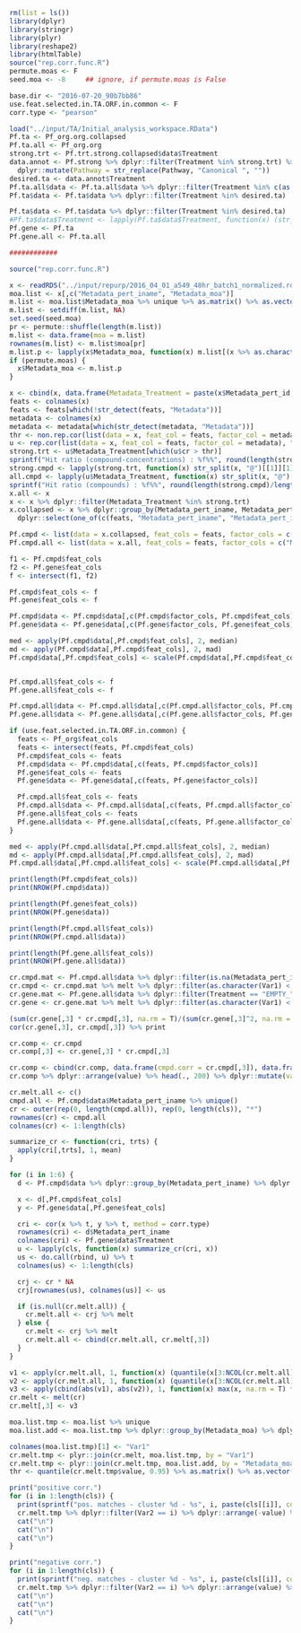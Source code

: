 ```r

rm(list = ls())
library(dplyr)
library(stringr)
library(plyr)
library(reshape2)
library(htmlTable)
source("rep.corr.func.R")
permute.moas <- F
seed.moa <- -8     ## ignore, if permute.moas is False

base.dir <- "2016-07-20_90b7bb86"
use.feat.selected.in.TA.ORF.in.common <- F
corr.type <- "pearson"

load("../input/TA/Initial_analysis_workspace.RData")
Pf.ta <- Pf_org.org.collapsed
Pf.ta.all <- Pf_org.org
strong.trt <- Pf.trt.strong.collapsed$data$Treatment
data.annot <- Pf.strong %>% dplyr::filter(Treatment %in% strong.trt) %>% dplyr::select(one_of(c("Treatment", "Pathway", "Gene", "AlleleDesc"))) %>%
  dplyr::mutate(Pathway = str_replace(Pathway, "Canonical ", ""))
desired.ta <- data.annot$Treatment
Pf.ta.all$data <- Pf.ta.all$data %>% dplyr::filter(Treatment %in% c(as.character(desired.ta), "EMPTY_"))
Pf.ta$data <- Pf.ta$data %>% dplyr::filter(Treatment %in% desired.ta)

Pf.ta$data <- Pf.ta$data %>% dplyr::filter(Treatment %in% desired.ta)
#Pf.ta$data$Treatment <- lapply(Pf.ta$data$Treatment, function(x) (str_split(x, "_")[[1]][1])) %>% unlist
Pf.gene <- Pf.ta
Pf.gene.all <- Pf.ta.all

############

source("rep.corr.func.R")

x <- readRDS("../input/repurp/2016_04_01_a549_48hr_batch1_normalized.rds")
moa.list <- x[,c("Metadata_pert_iname", "Metadata_moa")]
m.list <- moa.list$Metadata_moa %>% unique %>% as.matrix() %>% as.vector() %>% as.vector()
m.list <- setdiff(m.list, NA)
set.seed(seed.moa)
pr <- permute::shuffle(length(m.list))
m.list <- data.frame(moa = m.list)
rownames(m.list) <- m.list$moa[pr]
m.list.p <- lapply(x$Metadata_moa, function(x) m.list[(x %>% as.character()), "moa"]) %>% unlist
if (permute.moas) {
  x$Metadata_moa <- m.list.p
}

x <- cbind(x, data.frame(Metadata_Treatment = paste(x$Metadata_pert_id, x$Metadata_mg_per_ml, sep = "@")))
feats <- colnames(x)
feats <- feats[which(!str_detect(feats, "Metadata"))]
metadata <- colnames(x)
metadata <- metadata[which(str_detect(metadata, "Metadata"))]
thr <- non.rep.cor(list(data = x, feat_col = feats, factor_col = metadata), "Metadata_Treatment", feats)
u <- rep.cor(list(data = x, feat_col = feats, factor_col = metadata), "Metadata_Treatment", feats)
strong.trt <- u$Metadata_Treatment[which(u$cr > thr)]
sprintf("Hit ratio (compound-concentrations) : %f%%", round(length(strong.trt)/NROW(u) * 100))
strong.cmpd <- lapply(strong.trt, function(x) str_split(x, "@")[[1]][1]) %>% unlist %>% unique
all.cmpd <- lapply(u$Metadata_Treatment, function(x) str_split(x, "@")[[1]][1]) %>% unlist %>% unique
sprintf("Hit ratio (compounds) : %f%%", round(length(strong.cmpd)/length(all.cmpd) * 100))
x.all <- x
x <- x %>% dplyr::filter(Metadata_Treatment %in% strong.trt)
x.collapsed <- x %>% dplyr::group_by(Metadata_pert_iname, Metadata_pert_idose, Metadata_moa) %>%
  dplyr::select(one_of(c(feats, "Metadata_pert_iname", "Metadata_pert_idose", "Metadata_moa"))) %>% dplyr::summarise_each(funs("mean")) %>% dplyr::ungroup() %>% dplyr::filter(!is.na(Metadata_pert_iname))

Pf.cmpd <- list(data = x.collapsed, feat_cols = feats, factor_cols = c("Metadata_pert_iname", "Metadata_pert_idose", "Metadata_moa"))
Pf.cmpd.all <- list(data = x.all, feat_cols = feats, factor_cols = c("Metadata_pert_iname", "Metadata_pert_idose", "Metadata_moa"))

```

```r

f1 <- Pf.cmpd$feat_cols
f2 <- Pf.gene$feat_cols
f <- intersect(f1, f2)

Pf.cmpd$feat_cols <- f
Pf.gene$feat_cols <- f

Pf.cmpd$data <- Pf.cmpd$data[,c(Pf.cmpd$factor_cols, Pf.cmpd$feat_cols)]
Pf.gene$data <- Pf.gene$data[,c(Pf.gene$factor_cols, Pf.gene$feat_cols)]

med <- apply(Pf.cmpd$data[,Pf.cmpd$feat_cols], 2, median)
md <- apply(Pf.cmpd$data[,Pf.cmpd$feat_cols], 2, mad)
Pf.cmpd$data[,Pf.cmpd$feat_cols] <- scale(Pf.cmpd$data[,Pf.cmpd$feat_cols], med, md)


Pf.cmpd.all$feat_cols <- f
Pf.gene.all$feat_cols <- f

Pf.cmpd.all$data <- Pf.cmpd.all$data[,c(Pf.cmpd.all$factor_cols, Pf.cmpd.all$feat_cols)]
Pf.gene.all$data <- Pf.gene.all$data[,c(Pf.gene.all$factor_cols, Pf.gene.all$feat_cols)]

if (use.feat.selected.in.TA.ORF.in.common) {
  feats <- Pf_org$feat_cols
  feats <- intersect(feats, Pf.cmpd$feat_cols)
  Pf.cmpd$feat_cols <- feats
  Pf.cmpd$data <- Pf.cmpd$data[,c(feats, Pf.cmpd$factor_cols)]
  Pf.gene$feat_cols <- feats
  Pf.gene$data <- Pf.gene$data[,c(feats, Pf.gene$factor_cols)]

  Pf.cmpd.all$feat_cols <- feats
  Pf.cmpd.all$data <- Pf.cmpd.all$data[,c(feats, Pf.cmpd.all$factor_cols)]
  Pf.gene.all$feat_cols <- feats
  Pf.gene.all$data <- Pf.gene.all$data[,c(feats, Pf.gene.all$factor_cols)]
}

med <- apply(Pf.cmpd.all$data[,Pf.cmpd.all$feat_cols], 2, median)
md <- apply(Pf.cmpd.all$data[,Pf.cmpd.all$feat_cols], 2, mad)
Pf.cmpd.all$data[,Pf.cmpd.all$feat_cols] <- scale(Pf.cmpd.all$data[,Pf.cmpd.all$feat_cols], med, md)

print(length(Pf.cmpd$feat_cols))
print(NROW(Pf.cmpd$data))

print(length(Pf.gene$feat_cols))
print(NROW(Pf.gene$data))

print(length(Pf.cmpd.all$feat_cols))
print(NROW(Pf.cmpd.all$data))

print(length(Pf.gene.all$feat_cols))
print(NROW(Pf.gene.all$data))

```

```r

cr.cmpd.mat <- Pf.cmpd.all$data %>% dplyr::filter(is.na(Metadata_pert_iname)) %>% dplyr::select(one_of(Pf.cmpd.all$feat_cols)) %>% cor
cr.cmpd <- cr.cmpd.mat %>% melt %>% dplyr::filter(as.character(Var1) < as.character(Var2))
cr.gene.mat <- Pf.gene.all$data %>% dplyr::filter(Treatment == "EMPTY_") %>% dplyr::select(one_of(Pf.gene.all$feat_cols)) %>% cor
cr.gene <- cr.gene.mat %>% melt %>% dplyr::filter(as.character(Var1) < as.character(Var2))

(sum(cr.gene[,3] * cr.cmpd[,3], na.rm = T)/(sum(cr.gene[,3]^2, na.rm = T)^0.5 * sum(cr.cmpd[,3]^2, na.rm = T)^0.5)) %>% print()
cor(cr.gene[,3], cr.cmpd[,3]) %>% print

cr.comp <- cr.cmpd
cr.comp[,3] <- cr.gene[,3] * cr.cmpd[,3]

cr.comp <- cbind(cr.comp, data.frame(cmpd.corr = cr.cmpd[,3]), data.frame(gene.corr = cr.gene[,3]))
cr.comp %>% dplyr::arrange(value) %>% head(., 200) %>% dplyr::mutate(value = round(value, 2), cmpd.corr = round(cmpd.corr, 2), gene.corr = round(gene.corr, 2)) %>% htmlTable(.)

```

```r

cr.melt.all <- c()
cmpd.all <- Pf.cmpd$data$Metadata_pert_iname %>% unique()
cr <- outer(rep(0, length(cmpd.all)), rep(0, length(cls)), "*")
rownames(cr) <- cmpd.all
colnames(cr) <- 1:length(cls)

summarize_cr <- function(cri, trts) {
  apply(cri[,trts], 1, mean)
}

for (i in 1:6) {
  d <- Pf.cmpd$data %>% dplyr::group_by(Metadata_pert_iname) %>% dplyr::slice(i) %>% dplyr::ungroup()

  x <- d[,Pf.cmpd$feat_cols]
  y <- Pf.gene$data[,Pf.gene$feat_cols]

  cri <- cor(x %>% t, y %>% t, method = corr.type)
  rownames(cri) <- d$Metadata_pert_iname
  colnames(cri) <- Pf.gene$data$Treatment
  u <- lapply(cls, function(x) summarize_cr(cri, x))
  us <- do.call(rbind, u) %>% t
  colnames(us) <- 1:length(cls)

  crj <- cr * NA
  crj[rownames(us), colnames(us)] <- us

  if (is.null(cr.melt.all)) {
    cr.melt.all <- crj %>% melt
  } else {
    cr.melt <- crj %>% melt
    cr.melt.all <- cbind(cr.melt.all, cr.melt[,3])
  }
}

v1 <- apply(cr.melt.all, 1, function(x) (quantile(x[3:NCOL(cr.melt.all)] %>% as.numeric(), 0.75, na.rm = T) %>% as.matrix() %>% as.vector))
v2 <- apply(cr.melt.all, 1, function(x) (quantile(x[3:NCOL(cr.melt.all)] %>% as.numeric(), 0.25, na.rm = T) %>% as.matrix() %>% as.vector))
v3 <- apply(cbind(abs(v1), abs(v2)), 1, function(x) max(x, na.rm = T) * c(1, -1)[which.max(x)])
cr.melt <- melt(cr)
cr.melt[,3] <- v3

```

```r

moa.list.tmp <- moa.list %>% unique
moa.list.add <- moa.list.tmp %>% dplyr::group_by(Metadata_moa) %>% dplyr::summarise(count.all = n())

colnames(moa.list.tmp)[1] <- "Var1"
cr.melt.tmp <- plyr::join(cr.melt, moa.list.tmp, by = "Var1")
cr.melt.tmp <- plyr::join(cr.melt.tmp, moa.list.add, by = "Metadata_moa")
thr <- quantile(cr.melt.tmp$value, 0.95) %>% as.matrix() %>% as.vector()

print("positive corr.")
for (i in 1:length(cls)) {
  print(sprintf("pos. matches - cluster %d - %s", i, paste(cls[[i]], collapse = ", ")))
  cr.melt.tmp %>% dplyr::filter(Var2 == i) %>% dplyr::arrange(-value) %>% head(., 50) %>% dplyr::filter(abs(value) > thr) %>% dplyr::group_by(Metadata_moa, count.all) %>% dplyr::summarise(count = n()) %>% dplyr::mutate(count.nrm = count/count.all) %>% dplyr::filter(count.all >= 4) %>% dplyr::arrange(-count.nrm) %>% head(., 5) %>% print()
  cat("\n")
  cat("\n")
  cat("\n")
}

print("negative corr.")
for (i in 1:length(cls)) {
  print(sprintf("neg. matches - cluster %d - %s", i, paste(cls[[i]], collapse = ", ")))
  cr.melt.tmp %>% dplyr::filter(Var2 == i) %>% dplyr::arrange(value) %>% head(., 50) %>% dplyr::filter(abs(value) > thr) %>% dplyr::group_by(Metadata_moa, count.all) %>% dplyr::summarise(count = n()) %>% dplyr::mutate(count.nrm = count/count.all) %>% dplyr::filter(count.all >= 4) %>% dplyr::arrange(-count.nrm) %>% head(., 5) %>% print()
  cat("\n")
  cat("\n")
  cat("\n")
}

```
